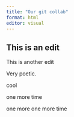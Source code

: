 ```yaml
---
title: "Our git collab"
format: html
editor: visual
---
```


## This is an edit

This is another edit

Very poetic.

cool

one more time

one more one more time
